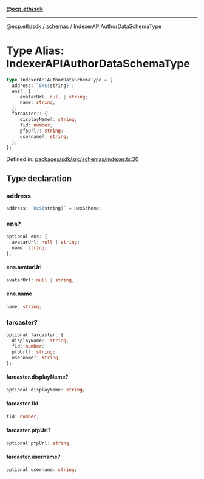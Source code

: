 [**@ecp.eth/sdk**](../../index.mdx)

***

[@ecp.eth/sdk](/sdk-reference/index.mdx) / [schemas](/sdk-reference/schemas/index.mdx) / IndexerAPIAuthorDataSchemaType

# Type Alias: IndexerAPIAuthorDataSchemaType

```ts
type IndexerAPIAuthorDataSchemaType = {
  address: `0x${string}`;
  ens?: {
     avatarUrl: null | string;
     name: string;
  };
  farcaster?: {
     displayName?: string;
     fid: number;
     pfpUrl?: string;
     username?: string;
  };
};
```

Defined in: [packages/sdk/src/schemas/indexer.ts:30](https://github.com/ecp-eth/comments-monorepo/blob/main/packages/sdk/src/schemas/indexer.ts#L30)

## Type declaration

### address

```ts
address: `0x${string}` = HexSchema;
```

### ens?

```ts
optional ens: {
  avatarUrl: null | string;
  name: string;
};
```

#### ens.avatarUrl

```ts
avatarUrl: null | string;
```

#### ens.name

```ts
name: string;
```

### farcaster?

```ts
optional farcaster: {
  displayName?: string;
  fid: number;
  pfpUrl?: string;
  username?: string;
};
```

#### farcaster.displayName?

```ts
optional displayName: string;
```

#### farcaster.fid

```ts
fid: number;
```

#### farcaster.pfpUrl?

```ts
optional pfpUrl: string;
```

#### farcaster.username?

```ts
optional username: string;
```
